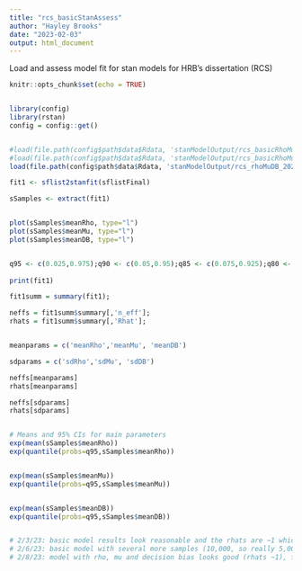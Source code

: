 ```yaml
---
title: "rcs_basicStanAssess"
author: "Hayley Brooks"
date: "2023-02-03"
output: html_document
---
```


Load and assess model fit for stan models for HRB's dissertation (RCS)

```r
knitr::opts_chunk$set(echo = TRUE)


library(config)
library(rstan)
config = config::get()


#load(file.path(config$path$data$Rdata, 'stanModelOutput/rcs_basicRhoMu_20230125.Rdata'));
#load(file.path(config$path$data$Rdata, 'stanModelOutput/rcs_basicRhoMu_20230203.Rdata'));
load(file.path(config$path$data$Rdata, 'stanModelOutput/rcs_rhoMuDB_20230208.Rdata'))
```


```r

fit1 <- sflist2stanfit(sflistFinal)

sSamples <- extract(fit1)


plot(sSamples$meanRho, type="l")
plot(sSamples$meanMu, type="l")
plot(sSamples$meanDB, type="l")


q95 <- c(0.025,0.975);q90 <- c(0.05,0.95);q85 <- c(0.075,0.925);q80 <- c(0.1,0.9);q75 <- c(0.125,0.875);q70 <- c(0.15,0.85)
 
print(fit1)

fit1summ = summary(fit1);

neffs = fit1summ$summary[,'n_eff'];
rhats = fit1summ$summary[,'Rhat'];


meanparams = c('meanRho','meanMu', 'meanDB')

sdparams = c('sdRho','sdMu', 'sdDB')

neffs[meanparams]
rhats[meanparams]

neffs[sdparams]
rhats[sdparams]


# Means and 95% CIs for main parameters
exp(mean(sSamples$meanRho))
exp(quantile(probs=q95,sSamples$meanRho))


exp(mean(sSamples$meanMu))
exp(quantile(probs=q95,sSamples$meanMu))


exp(mean(sSamples$meanDB))
exp(quantile(probs=q95,sSamples$meanDB))


# 2/3/23: basic model results look reasonable and the rhats are ~1 which is good, will run this model again with many more samples. 
# 2/6/23: basic model with several more samples (10,000, so really 5,000) similarly looks good! Will complicate wtih decision bias
# 2/8/23: model with rho, mu and decision bias looks good (rhats ~1), fewer effective samples for decision bias but the parameter estimates look reasonable

```

